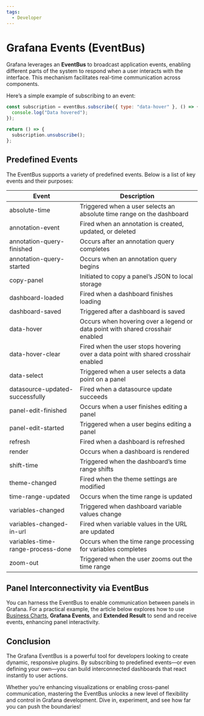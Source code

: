 ```yaml
---
tags:
  - Developer
---
```



# Grafana Events (EventBus)

Grafana leverages an **EventBus** to broadcast application events, enabling different parts of the system to respond when a user interacts with the interface. This mechanism facilitates real-time communication across components.

Here’s a simple example of subscribing to an event:

```js
const subscription = eventBus.subscribe({ type: "data-hover" }, () => {
  console.log("Data hovered");
});

return () => {
  subscription.unsubscribe();
};
```

## Predefined Events

The EventBus supports a variety of predefined events. Below is a list of key events and their purposes:

| Event                             | Description                                                                        |
| --------------------------------- | ---------------------------------------------------------------------------------- |
| absolute-time                     | Triggered when a user selects an absolute time range on the dashboard              |
| annotation-event                  | Fired when an annotation is created, updated, or deleted                           |
| annotation-query-finished         | Occurs after an annotation query completes                                         |
| annotation-query-started          | Occurs when an annotation query begins                                             |
| copy-panel                        | Initiated to copy a panel’s JSON to local storage                                  |
| dashboard-loaded                  | Fired when a dashboard finishes loading                                            |
| dashboard-saved                   | Triggered after a dashboard is saved                                               |
| data-hover                        | Occurs when hovering over a legend or data point with shared crosshair enabled     |
| data-hover-clear                  | Fired when the user stops hovering over a data point with shared crosshair enabled |
| data-select                       | Triggered when a user selects a data point on a panel                              |
| datasource-updated-successfully   | Fired when a datasource update succeeds                                            |
| panel-edit-finished               | Occurs when a user finishes editing a panel                                        |
| panel-edit-started                | Triggered when a user begins editing a panel                                       |
| refresh                           | Fired when a dashboard is refreshed                                                |
| render                            | Occurs when a dashboard is rendered                                                |
| shift-time                        | Triggered when the dashboard’s time range shifts                                   |
| theme-changed                     | Fired when the theme settings are modified                                         |
| time-range-updated                | Occurs when the time range is updated                                              |
| variables-changed                 | Triggered when dashboard variable values change                                    |
| variables-changed-in-url          | Fired when variable values in the URL are updated                                  |
| variables-time-range-process-done | Occurs when the time range processing for variables completes                      |
| zoom-out                          | Triggered when the user zooms out the time range                                   |

## Panel Interconnectivity via EventBus

You can harness the EventBus to enable communication between panels in Grafana. For a practical example, the article below explores how to use [Business Charts](/plugins/business-charts/), **Grafana Events**, and **Extended Result** to send and receive events, enhancing panel interactivity.

<BlogPost id="echarts-shared-crosshair-and-eventbus-20240520" />

## Conclusion

The Grafana EventBus is a powerful tool for developers looking to create dynamic, responsive plugins. By subscribing to predefined events—or even defining your own—you can build interconnected dashboards that react instantly to user actions.

Whether you’re enhancing visualizations or enabling cross-panel communication, mastering the EventBus unlocks a new level of flexibility and control in Grafana development. Dive in, experiment, and see how far you can push the boundaries!
